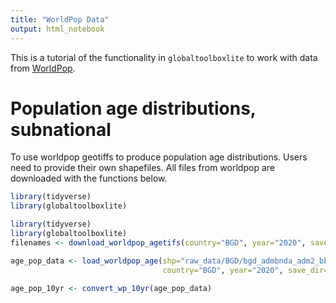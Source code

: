 ```yaml
---
title: "WorldPop Data"
output: html_notebook
---
```


This is a tutorial of the functionality in `globaltoolboxlite` to work with data from [WorldPop](https://www.worldpop.org/).



# Population age distributions, subnational

To use worldpop geotiffs to produce population age distributions.
Users need to provide their own shapefiles. All files from worldpop are downloaded with the functions below.

```r
library(tidyverse)
library(globaltoolboxlite)
```


```r
library(tidyverse)
library(globaltoolboxlite)
filenames <- download_worldpop_agetifs(country="BGD", year="2020", save_dir="raw_data", cores=4)

age_pop_data <- load_worldpop_age(shp="raw_data/BGD/bgd_admbnda_adm2_bbs_20180410/bgd_admbnda_adm2_bbs_20180410.shp", 
                                  country="BGD", year="2020", save_dir="raw_data", cores=4)

age_pop_10yr <- convert_wp_10yr(age_pop_data)
```



